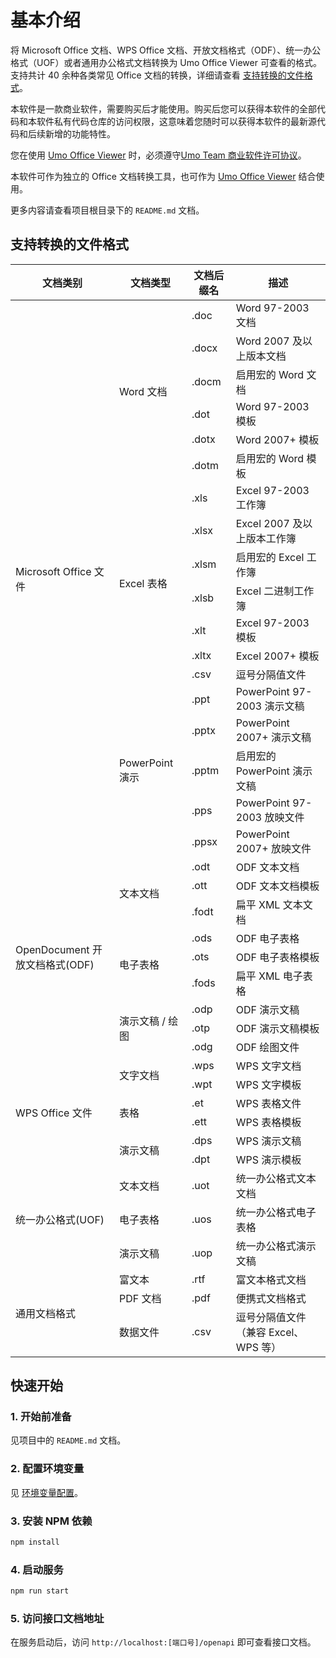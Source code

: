 # 基本介绍

将 Microsoft Office 文档、WPS Office 文档、开放文档格式（ODF）、统一办公格式（UOF）或者通用办公格式文档转换为 Umo Office Viewer 可查看的格式。支持共计 40 余种各类常见 Office 文档的转换，详细请查看 [支持转换的文件格式](#支持转换的文件格式)。

本软件是一款商业软件，需要购买后才能使用。购买后您可以获得本软件的全部代码和本软件私有代码仓库的访问权限，这意味着您随时可以获得本软件的最新源代码和后续新增的功能特性。

您在使用 [Umo Office Viewer](./office-viewer) 时，必须遵守[Umo Team 商业软件许可协议](next/license)。

本软件可作为独立的 Office 文档转换工具，也可作为 [Umo Office Viewer](./office-viewer) 结合使用。

更多内容请查看项目根目录下的 `README.md` 文档。

## 支持转换的文件格式

<table>
  <thead>
    <tr class="_m-0 _border-t _border-gray-300 _p-0">
      <th class="_m-0 _border _border-gray-300 _px-4 _py-2 _font-semibold" width="150">文档类别</th>
      <th class="_m-0 _border _border-gray-300 _px-4 _py-2 _font-semibold" width="100">文档类型</th>
      <th class="_m-0 _border _border-gray-300 _px-4 _py-2 _font-semibold">文档后缀名</th>
      <th class="_m-0 _border _border-gray-300 _px-4 _py-2 _font-semibold">描述</th>
    </tr>
  </thead>
  <tbody>
    <tr class="_m-0 _border-t _border-gray-300 _p-0">
      <td class="_m-0 _border _border-gray-300 _px-4 _py-2" rowspan="18">Microsoft Office 文件</td>
      <td class="_m-0 _border _border-gray-300 _px-4 _py-2" rowspan="6">Word 文档</td>
      <td class="_m-0 _border _border-gray-300 _px-4 _py-2">.doc</td>
      <td class="_m-0 _border _border-gray-300 _px-4 _py-2">Word 97-2003 文档</td>
    </tr>
    <tr class="_m-0 _border-t _border-gray-300 _p-0"><td class="_m-0 _border _border-gray-300 _px-4 _py-2">.docx</td><td class="_m-0 _border _border-gray-300 _px-4 _py-2">Word 2007 及以上版本文档</td></tr>
    <tr class="_m-0 _border-t _border-gray-300 _p-0"><td class="_m-0 _border _border-gray-300 _px-4 _py-2">.docm</td><td class="_m-0 _border _border-gray-300 _px-4 _py-2">启用宏的 Word 文档</td></tr>
    <tr class="_m-0 _border-t _border-gray-300 _p-0"><td class="_m-0 _border _border-gray-300 _px-4 _py-2">.dot</td><td class="_m-0 _border _border-gray-300 _px-4 _py-2">Word 97-2003 模板</td></tr>
    <tr class="_m-0 _border-t _border-gray-300 _p-0"><td class="_m-0 _border _border-gray-300 _px-4 _py-2">.dotx</td><td class="_m-0 _border _border-gray-300 _px-4 _py-2">Word 2007+ 模板</td></tr>
    <tr class="_m-0 _border-t _border-gray-300 _p-0"><td class="_m-0 _border _border-gray-300 _px-4 _py-2">.dotm</td><td class="_m-0 _border _border-gray-300 _px-4 _py-2">启用宏的 Word 模板</td></tr>
    <tr class="_m-0 _border-t _border-gray-300 _p-0">
      <td class="_m-0 _border _border-gray-300 _px-4 _py-2" rowspan="7">Excel 表格</td>
      <td class="_m-0 _border _border-gray-300 _px-4 _py-2">.xls</td><td class="_m-0 _border _border-gray-300 _px-4 _py-2">Excel 97-2003 工作簿</td>
    </tr>
    <tr class="_m-0 _border-t _border-gray-300 _p-0"><td class="_m-0 _border _border-gray-300 _px-4 _py-2">.xlsx</td><td class="_m-0 _border _border-gray-300 _px-4 _py-2">Excel 2007 及以上版本工作簿</td></tr>
    <tr class="_m-0 _border-t _border-gray-300 _p-0"><td class="_m-0 _border _border-gray-300 _px-4 _py-2">.xlsm</td><td class="_m-0 _border _border-gray-300 _px-4 _py-2">启用宏的 Excel 工作簿</td></tr>
    <tr class="_m-0 _border-t _border-gray-300 _p-0"><td class="_m-0 _border _border-gray-300 _px-4 _py-2">.xlsb</td><td class="_m-0 _border _border-gray-300 _px-4 _py-2">Excel 二进制工作簿</td></tr>
    <tr class="_m-0 _border-t _border-gray-300 _p-0"><td class="_m-0 _border _border-gray-300 _px-4 _py-2">.xlt</td><td class="_m-0 _border _border-gray-300 _px-4 _py-2">Excel 97-2003 模板</td></tr>
    <tr class="_m-0 _border-t _border-gray-300 _p-0"><td class="_m-0 _border _border-gray-300 _px-4 _py-2">.xltx</td><td class="_m-0 _border _border-gray-300 _px-4 _py-2">Excel 2007+ 模板</td></tr>
    <tr class="_m-0 _border-t _border-gray-300 _p-0"><td class="_m-0 _border _border-gray-300 _px-4 _py-2">.csv</td><td class="_m-0 _border _border-gray-300 _px-4 _py-2">逗号分隔值文件</td></tr>
    <tr class="_m-0 _border-t _border-gray-300 _p-0">
      <td class="_m-0 _border _border-gray-300 _px-4 _py-2" rowspan="5">PowerPoint 演示</td>
      <td class="_m-0 _border _border-gray-300 _px-4 _py-2">.ppt</td><td class="_m-0 _border _border-gray-300 _px-4 _py-2">PowerPoint 97-2003 演示文稿</td>
    </tr>
    <tr class="_m-0 _border-t _border-gray-300 _p-0"><td class="_m-0 _border _border-gray-300 _px-4 _py-2">.pptx</td><td class="_m-0 _border _border-gray-300 _px-4 _py-2">PowerPoint 2007+ 演示文稿</td></tr>
    <tr class="_m-0 _border-t _border-gray-300 _p-0"><td class="_m-0 _border _border-gray-300 _px-4 _py-2">.pptm</td><td class="_m-0 _border _border-gray-300 _px-4 _py-2">启用宏的 PowerPoint 演示文稿</td></tr>
    <tr class="_m-0 _border-t _border-gray-300 _p-0"><td class="_m-0 _border _border-gray-300 _px-4 _py-2">.pps</td><td class="_m-0 _border _border-gray-300 _px-4 _py-2">PowerPoint 97-2003 放映文件</td></tr>
    <tr class="_m-0 _border-t _border-gray-300 _p-0"><td class="_m-0 _border _border-gray-300 _px-4 _py-2">.ppsx</td><td class="_m-0 _border _border-gray-300 _px-4 _py-2">PowerPoint 2007+ 放映文件</td></tr>
    <tr class="_m-0 _border-t _border-gray-300 _p-0">
      <td class="_m-0 _border _border-gray-300 _px-4 _py-2" rowspan="9">OpenDocument 开放文档格式(ODF)</td>
      <td class="_m-0 _border _border-gray-300 _px-4 _py-2" rowspan="3">文本文档</td>
      <td class="_m-0 _border _border-gray-300 _px-4 _py-2">.odt</td><td class="_m-0 _border _border-gray-300 _px-4 _py-2">ODF 文本文档</td>
    </tr>
    <tr class="_m-0 _border-t _border-gray-300 _p-0"><td class="_m-0 _border _border-gray-300 _px-4 _py-2">.ott</td><td class="_m-0 _border _border-gray-300 _px-4 _py-2">ODF 文本文档模板</td></tr>
    <tr class="_m-0 _border-t _border-gray-300 _p-0"><td class="_m-0 _border _border-gray-300 _px-4 _py-2">.fodt</td><td class="_m-0 _border _border-gray-300 _px-4 _py-2">扁平 XML 文本文档</td></tr>
    <tr class="_m-0 _border-t _border-gray-300 _p-0">
      <td class="_m-0 _border _border-gray-300 _px-4 _py-2" rowspan="3">电子表格</td>
      <td class="_m-0 _border _border-gray-300 _px-4 _py-2">.ods</td><td class="_m-0 _border _border-gray-300 _px-4 _py-2">ODF 电子表格</td>
    </tr>
    <tr class="_m-0 _border-t _border-gray-300 _p-0"><td class="_m-0 _border _border-gray-300 _px-4 _py-2">.ots</td><td class="_m-0 _border _border-gray-300 _px-4 _py-2">ODF 电子表格模板</td></tr>
    <tr class="_m-0 _border-t _border-gray-300 _p-0"><td class="_m-0 _border _border-gray-300 _px-4 _py-2">.fods</td><td class="_m-0 _border _border-gray-300 _px-4 _py-2">扁平 XML 电子表格</td></tr>
    <tr class="_m-0 _border-t _border-gray-300 _p-0">
      <td class="_m-0 _border _border-gray-300 _px-4 _py-2" rowspan="3">演示文稿 / 绘图</td>
      <td class="_m-0 _border _border-gray-300 _px-4 _py-2">.odp</td><td class="_m-0 _border _border-gray-300 _px-4 _py-2">ODF 演示文稿</td>
    </tr>
    <tr class="_m-0 _border-t _border-gray-300 _p-0"><td class="_m-0 _border _border-gray-300 _px-4 _py-2">.otp</td><td class="_m-0 _border _border-gray-300 _px-4 _py-2">ODF 演示文稿模板</td></tr>
    <tr class="_m-0 _border-t _border-gray-300 _p-0"><td class="_m-0 _border _border-gray-300 _px-4 _py-2">.odg</td><td class="_m-0 _border _border-gray-300 _px-4 _py-2">ODF 绘图文件</td></tr>
    <tr class="_m-0 _border-t _border-gray-300 _p-0">
      <td class="_m-0 _border _border-gray-300 _px-4 _py-2" rowspan="6">WPS Office 文件</td>
      <td class="_m-0 _border _border-gray-300 _px-4 _py-2" rowspan="2">文字文档</td>
      <td class="_m-0 _border _border-gray-300 _px-4 _py-2">.wps</td><td class="_m-0 _border _border-gray-300 _px-4 _py-2">WPS 文字文档</td>
    </tr>
    <tr class="_m-0 _border-t _border-gray-300 _p-0"><td class="_m-0 _border _border-gray-300 _px-4 _py-2">.wpt</td><td class="_m-0 _border _border-gray-300 _px-4 _py-2">WPS 文字模板</td></tr>
    <tr class="_m-0 _border-t _border-gray-300 _p-0">
      <td class="_m-0 _border _border-gray-300 _px-4 _py-2" rowspan="2">表格</td>
      <td class="_m-0 _border _border-gray-300 _px-4 _py-2">.et</td><td class="_m-0 _border _border-gray-300 _px-4 _py-2">WPS 表格文件</td>
    </tr>
    <tr class="_m-0 _border-t _border-gray-300 _p-0"><td class="_m-0 _border _border-gray-300 _px-4 _py-2">.ett</td><td class="_m-0 _border _border-gray-300 _px-4 _py-2">WPS 表格模板</td></tr>
    <tr class="_m-0 _border-t _border-gray-300 _p-0">
      <td class="_m-0 _border _border-gray-300 _px-4 _py-2" rowspan="2">演示文稿</td>
      <td class="_m-0 _border _border-gray-300 _px-4 _py-2">.dps</td><td class="_m-0 _border _border-gray-300 _px-4 _py-2">WPS 演示文稿</td>
    </tr>
    <tr class="_m-0 _border-t _border-gray-300 _p-0"><td class="_m-0 _border _border-gray-300 _px-4 _py-2">.dpt</td><td class="_m-0 _border _border-gray-300 _px-4 _py-2">WPS 演示模板</td></tr>
    <tr class="_m-0 _border-t _border-gray-300 _p-0">
      <td class="_m-0 _border _border-gray-300 _px-4 _py-2" rowspan="3">统一办公格式(UOF)</td>
      <td class="_m-0 _border _border-gray-300 _px-4 _py-2">文本文档</td><td class="_m-0 _border _border-gray-300 _px-4 _py-2">.uot</td><td class="_m-0 _border _border-gray-300 _px-4 _py-2">统一办公格式文本文档</td>
    </tr>
    <tr class="_m-0 _border-t _border-gray-300 _p-0"><td class="_m-0 _border _border-gray-300 _px-4 _py-2">电子表格</td><td class="_m-0 _border _border-gray-300 _px-4 _py-2">.uos</td><td class="_m-0 _border _border-gray-300 _px-4 _py-2">统一办公格式电子表格</td></tr>
    <tr class="_m-0 _border-t _border-gray-300 _p-0"><td class="_m-0 _border _border-gray-300 _px-4 _py-2">演示文稿</td><td class="_m-0 _border _border-gray-300 _px-4 _py-2">.uop</td><td class="_m-0 _border _border-gray-300 _px-4 _py-2">统一办公格式演示文稿</td></tr>
    <tr class="_m-0 _border-t _border-gray-300 _p-0">
      <td class="_m-0 _border _border-gray-300 _px-4 _py-2" rowspan="3">通用文档格式</td>
      <td class="_m-0 _border _border-gray-300 _px-4 _py-2">富文本</td><td class="_m-0 _border _border-gray-300 _px-4 _py-2">.rtf</td><td class="_m-0 _border _border-gray-300 _px-4 _py-2">富文本格式文档</td>
    </tr>
    <tr class="_m-0 _border-t _border-gray-300 _p-0"><td class="_m-0 _border _border-gray-300 _px-4 _py-2">PDF 文档</td><td class="_m-0 _border _border-gray-300 _px-4 _py-2">.pdf</td><td class="_m-0 _border _border-gray-300 _px-4 _py-2">便携式文档格式</td></tr>
    <tr class="_m-0 _border-t _border-gray-300 _p-0"><td class="_m-0 _border _border-gray-300 _px-4 _py-2">数据文件</td><td class="_m-0 _border _border-gray-300 _px-4 _py-2">.csv</td><td class="_m-0 _border _border-gray-300 _px-4 _py-2">逗号分隔值文件（兼容 Excel、WPS 等）</td></tr>
  </tbody>
</table>

## 快速开始

### 1. 开始前准备

见项目中的 `README.md` 文档。

### 2. 配置环境变量

见 [环境变量配置](./office-convert/env)。

### 3. 安装 NPM 依赖

```bash npm2yarn
npm install
```

### 4. 启动服务

```bash npm2yarn
npm run start
```

### 5. 访问接口文档地址

在服务启动后，访问 `http://localhost:[端口号]/openapi` 即可查看接口文档。
